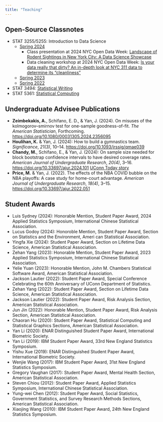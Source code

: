 ```yaml
---
title: "Teaching"
---
```


## Open-Source Classnotes

+ STAT 3255/5255: Introduction to Data Science
    - [Spring 2024](https://statds.github.io/ids-s24/)
        * Class presentation at 2024 NYC Open Data Week: [Landscape of Rodent Sightings in New York City: A Data Science Showcase](https://2024.open-data.nyc/event/landscape-of-rodent-sightings-in-new-york-city-a-data-science-showcase/)
        * Data cleaning workshop at 2024 NYC Open Data Week: [Is your data really that dirty? An in-depth look at NYC 311 data to determine its “cleanliness”](https://2024.open-data.nyc/event/is-your-data-really-that-dirty-an-in-depth-look-at-nyc-311-data-to-determine-its-cleanliness/)
    - [Spring 2023](https://statds.github.io/ids-s23/)
    - [Spring 2022](https://statds.github.io/ids-s22/)
+ STAT 3494: [Statistical Writing](https://statds.github.io/stat-writing/)
+ STAT 5361: [Statistical Computing](https://jun-yan.github.io/stat-5361/)

## Undergraduate Advisee Publications

+ **Zeimbekakis, A.**, Schifano, E. D., & Yan, J. (2024). On misuses of the
kolmogorov--smirnov test for one-sample goodness-of-fit. *The American
Statistician*, Forthcoming.
<https://doi.org/10.1080/00031305.2024.2356095>
+ **Houlihan, K.** & Yan, J. (2024): How to build a gymnastics team.
*Significance*, *21(3)*, 10--14.
<https://doi.org/10.1093/jrssig/qmae039>
+ **Chandy, M.**, Schifano, E., & Yan, J. (2024): On sample size needed for block
bootstrap confidence intervals to have desired coverage rates.
*American Journal of Undergraduate Research*, *20(4)*, 3--16.
<https://doi.org/10.33697/ajur.2024.101>
[UConn Today story](https://today.uconn.edu/2024/04/mathew-chandy-24-college-of-liberal-arts-and-sciences/)
+ **Price, M.** & Yan, J. (2022). The effects of the NBA COVID bubble on the
NBA playoffs: A case study for home-court advantage. *American Journal
of Undergraduate Research*, *18(4)*, 3--15.
<https://doi.org/10.33697/ajur.2022.051>


## Student Awards

+ Luis Sydney (2024): Honorable Mention, Student Paper Award, 2024 Applied Statistics Symposium, International Chinese Statistical Association.
+ Lucus Godoy (2024): Honoroble Mention, Student Paper Award, Section on Statistics and the Environment, Ameri can Statistical Association.
+ Yingfa Xie (2024): Student Paper Award, Section on Lifetime Data Science, American Statistical Association.
+ Zehan Yang (2023): Honorable Mention, Student Paper Award, 2023 Applied Statistics Symposium, International Chinese Statistical Association.
+ Yelie Yuan (2023): Honorable Mention, John M. Chambers Statistical Software Award, American Statistical Association.
+ Jackson Lautier (2022): Student Paper Award, Special Conference Celebrating the 60th Anniversary of UConn Department of Statistics.
+ Zehan Yang (2022): Student Paper Award, Section on Lifetime Data Science, American Statistical Association.
+ Jackson Lautier (2022): Student Paper Award, Risk Analysis Section, American Statistical Association.
+ Jun Jin (2022): Honorable Mention, Student Paper Award, Risk Analysis Section, American Statistical Association.
+ Chaoran Hu (2020): Student Paper Award, Statistical Computing and Statistical Graphics Sections, American Statistical Association.
+ Yan Li (2020): ENAR Distinguished Student Paper Award, International Biometric Society.
+ Yan Li (2019): IBM Student Paper Award, 33rd New England Statistics Symposium.
+ Yishu Xue (2019): ENAR Distinguished Student Paper Award, International Biometric Society.
+ Wenjie Wang (2017): IBM Student Paper Award, 31st New England Statistics Symposium.
+ Gregory Vaughan (2017): Student Paper Award, Mental Health Section, American Statistical Association.
+ Steven Chiou (2012): Student Paper Award, Applied Statistics Symposium, International Chinese Statistical Association.
+ Yung-wei Chen (2012): Student Paper Award, Social Statistics, Government Statistics, and Survey Research Methods Sections, American Statistical Association.
+ Xiaojing Wang (2010): IBM Student Paper Award, 24th New England Statistics Symposium.